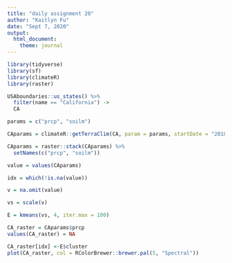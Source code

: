 ```yaml
---
title: "daily assignment 20"
author: "Kaitlyn Fu"
date: "Sept 7, 2020" 
output:
  html_document:
    theme: journal
---
```


```r
library(tidyverse)
library(sf)
library(climateR)
library(raster)
```


```r
USAboundaries::us_states() %>%
  filter(name == "California") ->
  CA

```

```r
params = c("prcp", "soilm")

CAparams = climateR::getTerraClim(CA, param = params, startDate = "2018-05-01") 

CAparams = raster::stack(CAparams) %>%
  setNames(c("prcp", "soilm"))

value = values(CAparams)

idx = which(!is.na(value))

v = na.omit(value)

vs = scale(v)

E = kmeans(vs, 4, iter.max = 100)
```


```r
CA_raster = CAparams$prcp
values(CA_raster) = NA

CA_raster[idx] <-E$cluster
plot(CA_raster, col = RColorBrewer::brewer.pal(5, "Spectral"))
```

